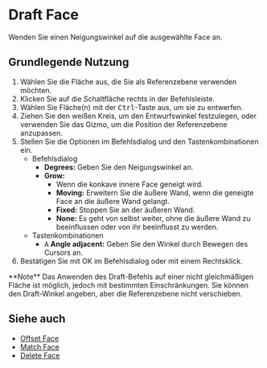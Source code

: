 
# Draft Face

<Reference shortcut="" command="Draft Face" button="Rechts von der Befehlsleiste"   buttonIcon='button-draft-face' />

Wenden Sie einen Neigungswinkel auf die ausgewählte Face an.

## Grundlegende Nutzung

1. Wählen Sie die Fläche aus, die Sie als Referenzebene verwenden möchten.
2. Klicken Sie auf die Schaltfläche <ButtonIcon type="button-draft-face" /> rechts in der Befehlsleiste.
3. Wählen Sie Fläche(n) mit der <kbd>Ctrl</kbd>-Taste aus, um sie zu entwerfen.
4. Ziehen Sie den weißen Kreis, um den Entwurfswinkel festzulegen, oder verwenden Sie das Gizmo, um die Position der Referenzebene anzupassen.
5. Stellen Sie die Optionen im Befehlsdialog und den Tastenkombinationen ein.
    - <Kst>Befehlsdialog</Kst>
        - **Degrees:** Geben Sie den Neigungswinkel an.
        - **Grow:**
            - Wenn die konkave innere Face geneigt wird.
            - **Moving:** Erweitern Sie die äußere Wand, wenn die geneigte Face an die äußere Wand gelangt.
            - **Fixed:** Stoppen Sie an der äußeren Wand.
            - **None:** Es geht von selbst weiter, ohne die äußere Wand zu beeinflussen oder von ihr beeinflusst zu werden.
    - <Kst>Tastenkombinationen</Kst>    
        - <kbd>A</kbd> **Angle adjacent:** Geben Sie den Winkel durch Bewegen des Cursors an.
6. Bestätigen Sie mit OK im Befehlsdialog oder mit einem Rechtsklick.

<VideoPlayer fileName="draft-face"/>

<Callout type="info" emoji="🗒️">
**Note**
Das Anwenden des Draft-Befehls auf einer nicht gleichmäßigen Fläche ist möglich, jedoch mit bestimmten Einschränkungen. Sie können den Draft-Winkel angeben, aber die Referenzebene nicht verschieben.
</Callout>

## Siehe auch
- [Offset Face](offset-face)
- [Match Face](match-face)
- [Delete Face](delete-face)